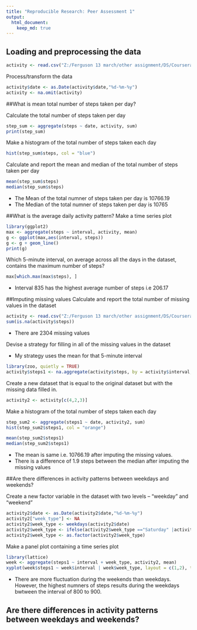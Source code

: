 ```yaml
---
title: "Reproducible Research: Peer Assessment 1"
output: 
  html_document:
    keep_md: true
---
```


## Loading and preprocessing the data
```r
activity <- read.csv("Z:/Ferguson 13 march/other assignment/DS/Coursera/Courses/Reproducible research/Assignment/Assignment 1/Data/activity.csv")
```
Process/transform the data

```r
activity$date <- as.Date(activity$date,"%d-%m-%y")
activity <- na.omit(activity)
```
##What is mean total number of steps taken per day?

Calculate the total number of steps taken per day
```r
step_sum <- aggregate(steps ~ date, activity, sum)
print(step_sum)
```
Make a histogram of the total number of steps taken each day
```r
hist(step_sum$steps, col = "blue")
```
Calculate and report the mean and median of the total number of steps taken per day
```r
mean(step_sum$steps)
median(step_sum$steps)
```

* The Mean of the total numner of steps taken per day is 10766.19
* The Median of the total numner of steps taken per day is 10765

##What is the average daily activity pattern?
Make a time series plot

```r
library(ggplot2)
max <- aggregate(steps ~ interval, activity, mean)
g <- ggplot(max,aes(interval, steps))
g <- g + geom_line()
print(g)
```

Which 5-minute interval, on average across all the days in the dataset, contains the maximum number of steps?

```r
max[which.max(max$steps), ]
```
* Interval 835 has the highest average number of steps i.e 206.17


##Imputing missing values
Calculate and report the total number of missing values in the dataset

```r
activity <- read.csv("Z:/Ferguson 13 march/other assignment/DS/Coursera/Courses/Reproducible research/Assignment/Assignment 1/Data/activity.csv")
sum(is.na(activity$steps))
```
* There are 2304 missing values

Devise a strategy for filling in all of the missing values in the dataset

* My strategy uses the mean for that 5-minute interval

```r
library(zoo, quietly = TRUE)
activity$steps1 <- na.aggregate(activity$steps, by = activity$interval, FUN = mean)
```
Create a new dataset that is equal to the original dataset but with the missing data filled in.
```r
activity2 <- activity[c(4,2,3)]
```
Make a histogram of the total number of steps taken each day
```r
step_sum2 <- aggregate(steps1 ~ date, activity2, sum)
hist(step_sum2$steps1, col = "orange")
```

```r
mean(step_sum2$steps1)
median(step_sum2$steps1)
```
* The mean is same i.e. 10766.19 after imputing the missing values.
* There is a difference of 1.9 steps between the median after imputing the missing values

##Are there differences in activity patterns between weekdays and weekends?

Create a new factor variable in the dataset with two levels – “weekday” and “weekend”

```r
activity2$date <- as.Date(activity2$date,"%d-%m-%y")
activity2["week_type"] <- NA
activity2$week_type <- weekdays(activity2$date)
activity2$week_type <- ifelse(activity2$week_type =="Saturday" |activity2$week_type == "Sunday","weekend","weekday" )
activity2$week_type <- as.factor(activity2$week_type)
```
Make a panel plot containing a time series plot

```r
library(lattice)
week <- aggregate(steps1 ~ interval + week_type, activity2, mean)
xyplot(week$steps1 ~ week$interval | week$week_type, layout = c(1,2), type = "l")
```

* There are more fluctuation during the weekends than weekdays. However, the highest numners of steps results during the weekdays bwtween the interval of 800 to 900. 


## Are there differences in activity patterns between weekdays and weekends?
